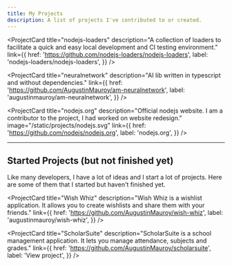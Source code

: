 ```yaml
---
title: My Projects
description: A list of projects I've contributed to or created.
---
```


<ProjectCard
  title="nodejs-loaders"
  description="A collection of loaders to facilitate a quick and easy local development and CI testing environment."
  link={{
    href: 'https://github.com/nodejs-loaders/nodejs-loaders',
    label: 'nodejs-loaders/nodejs-loaders',
  }}
/>

<ProjectCard
  title="neuralnetwork"
  description="AI lib written in typescript and without dependencies."
  link={{
    href: 'https://github.com/AugustinMauroy/am-neuralnetwork',
    label: 'augustinmauroy/am-neuralnetwork',
  }}
/>

<ProjectCard
  title="nodejs.org"
  description="Official nodejs website. I am a contributor to the project, I had worked on website redesign."
  image="/static/projects/nodejs.svg"
  link={{
    href: 'https://github.com/nodejs/nodejs.org',
    label: 'nodejs.org',
  }}
/>


----

## Started Projects (but not finished yet)

Like many developers, I have a lot of ideas and I start a lot of projects. Here are some of them that I started but haven't finished yet.

<ProjectCard
  title="Wish Whiz"
  description="Wish Whiz is a wishlist application. It allows you to create wishlists and share them with your friends."
  link={{
    href: 'https://github.com/AugustinMauroy/wish-whiz',
    label: 'augustinmauroy/wish-whiz',
  }}
/>

<ProjectCard
  title="ScholarSuite"
  description="ScholarSuite is a school management application. It lets you manage attendance, subjects and grades."
  link={{
    href: 'https://github.com/AugustinMauroy/scholarsuite',
    label: 'View project',
  }}
/>
